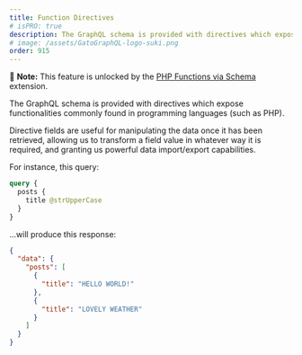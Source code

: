 ```yaml
---
title: Function Directives
# isPRO: true
description: The GraphQL schema is provided with directives which expose functionalities commonly found in programming languages (such as PHP).
# image: /assets/GatoGraphQL-logo-suki.png
order: 915
---
```


📣 **Note:** This feature is unlocked by the [PHP Functions via Schema](/extensions/php-functions-via-schema/) extension.

The GraphQL schema is provided with directives which expose functionalities commonly found in programming languages (such as PHP).

Directive fields are useful for manipulating the data once it has been retrieved, allowing us to transform a field value in whatever way it is required, and granting us powerful data import/export capabilities.

For instance, this query:

```graphql
query {
  posts {
    title @strUpperCase
  }
}
```

...will produce this response:

```json
{
  "data": {
    "posts": [
      {
        "title": "HELLO WORLD!"
      },
      {
        "title": "LOVELY WEATHER"
      }
    ]
  }
}
```
